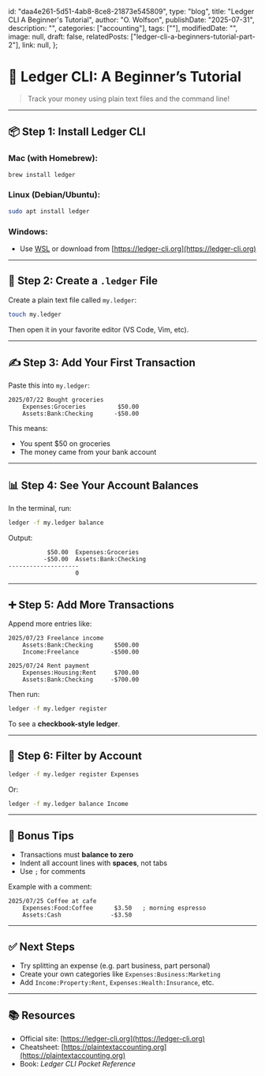   id: "daa4e261-5d51-4ab8-8ce8-21873e545809",
  type: "blog",
  title: "Ledger CLI A Beginner's Tutorial",
  author: "O. Wolfson",
  publishDate: "2025-07-31",
  description: "",
  categories: ["accounting"],
  tags: [""],
  modifiedDate: "",
  image: null,
  draft: false,
  relatedPosts: ["ledger-cli-a-beginners-tutorial-part-2"],
  link: null,
};

# 🧾 Ledger CLI: A Beginner’s Tutorial

> Track your money using plain text files and the command line!

---

## 📦 Step 1: Install Ledger CLI

### Mac (with Homebrew):

```bash
brew install ledger
```

### Linux (Debian/Ubuntu):

```bash
sudo apt install ledger
```

### Windows:

- Use [WSL](https://learn.microsoft.com/en-us/windows/wsl/) or download from [https://ledger-cli.org](https://ledger-cli.org)

---

## 📁 Step 2: Create a `.ledger` File

Create a plain text file called `my.ledger`:

```bash
touch my.ledger
```

Then open it in your favorite editor (VS Code, Vim, etc).

---

## ✍️ Step 3: Add Your First Transaction

Paste this into `my.ledger`:

```ledger
2025/07/22 Bought groceries
    Expenses:Groceries         $50.00
    Assets:Bank:Checking      -$50.00
```

This means:

- You spent \$50 on groceries
- The money came from your bank account

---

## 📊 Step 4: See Your Account Balances

In the terminal, run:

```bash
ledger -f my.ledger balance
```

Output:

```
           $50.00  Expenses:Groceries
          -$50.00  Assets:Bank:Checking
--------------------
                   0
```

---

## ➕ Step 5: Add More Transactions

Append more entries like:

```ledger
2025/07/23 Freelance income
    Assets:Bank:Checking      $500.00
    Income:Freelance         -$500.00

2025/07/24 Rent payment
    Expenses:Housing:Rent     $700.00
    Assets:Bank:Checking     -$700.00
```

Then run:

```bash
ledger -f my.ledger register
```

To see a **checkbook-style ledger**.

---

## 🔎 Step 6: Filter by Account

```bash
ledger -f my.ledger register Expenses
```

Or:

```bash
ledger -f my.ledger balance Income
```

---

## 🧠 Bonus Tips

- Transactions must **balance to zero**
- Indent all account lines with **spaces**, not tabs
- Use `;` for comments

Example with a comment:

```ledger
2025/07/25 Coffee at cafe
    Expenses:Food:Coffee      $3.50   ; morning espresso
    Assets:Cash              -$3.50
```

---

## ✅ Next Steps

- Try splitting an expense (e.g. part business, part personal)
- Create your own categories like `Expenses:Business:Marketing`
- Add `Income:Property:Rent`, `Expenses:Health:Insurance`, etc.

---

## 📚 Resources

- Official site: [https://ledger-cli.org](https://ledger-cli.org)
- Cheatsheet: [https://plaintextaccounting.org](https://plaintextaccounting.org)
- Book: _Ledger CLI Pocket Reference_
